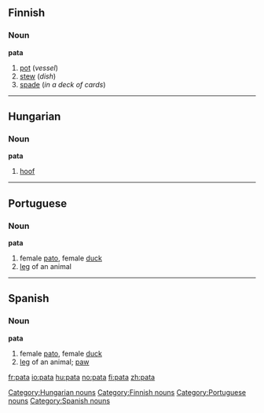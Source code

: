 ==Finnish==
{{Finnish index|pa}}

===Noun===
'''pata'''
# [[pot]] (''vessel'')
# [[stew]] (''dish'')
# [[spade]] (''in a deck of cards'')

----

==Hungarian==

===Noun===
'''pata'''

# [[hoof]]

[[Category:Hungarian nouns]]

----

==Portuguese==

===Noun===
'''pata''' {{f}}

# female [[pato]], female [[duck]]
# [[leg]] of an animal

----

==Spanish==

===Noun===
'''pata''' {{f}}
# female [[pato]], female [[duck]]
# [[leg]] of an animal; [[paw]]

[[Category:Finnish nouns]]
[[Category:Portuguese nouns]]
[[Category:Spanish nouns]]

[[fr:pata]]
[[io:pata]]
[[hu:pata]]
[[no:pata]]
[[fi:pata]]
[[zh:pata]]